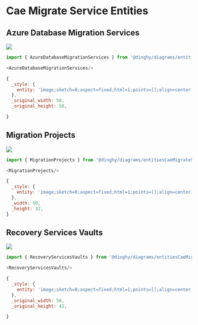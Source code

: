 
# Cae Migrate Service Entities


## Azure Database Migration Services

<Tabs>
  <TabItem value="Preview">

![](./azure-database-migration-services.png#drawio)

  </TabItem>
  <TabItem value="Usage">
    
```js
import { AzureDatabaseMigrationServices } from '@dinghy/diagrams/entitiesCaeMigrateService'

<AzureDatabaseMigrationServices/>
```

  </TabItem>
  <TabItem value="Definition">
    
```js
{
  _style: {
    entity: 'image;sketch=0;aspect=fixed;html=1;points=[];align=center;fontSize=12;image=img/lib/mscae/Azure_Database_Migration_Services.svg;strokeColor=none;',
  },
  _original_width: 50,
  _original_height: 50,

}
```

  </TabItem>
</Tabs>


## Migration Projects

<Tabs>
  <TabItem value="Preview">

![](./migration-projects.png#drawio)

  </TabItem>
  <TabItem value="Usage">
    
```js
import { MigrationProjects } from '@dinghy/diagrams/entitiesCaeMigrateService'

<MigrationProjects/>
```

  </TabItem>
  <TabItem value="Definition">
    
```js
{
  _style: {
    entity: 'image;sketch=0;aspect=fixed;html=1;points=[];align=center;fontSize=12;image=img/lib/mscae/Migration_Projects.svg;strokeColor=none;',
  },
  _width: 50,
  _height: 32,
}
```

  </TabItem>
</Tabs>


## Recovery Services Vaults

<Tabs>
  <TabItem value="Preview">

![](./recovery-services-vaults.png#drawio)

  </TabItem>
  <TabItem value="Usage">
    
```js
import { RecoveryServicesVaults } from '@dinghy/diagrams/entitiesCaeMigrateService'

<RecoveryServicesVaults/>
```

  </TabItem>
  <TabItem value="Definition">
    
```js
{
  _style: {
    entity: 'image;sketch=0;aspect=fixed;html=1;points=[];align=center;fontSize=12;image=img/lib/mscae/Backup.svg;strokeColor=none;',
  },
  _original_width: 50,
  _original_height: 42,

}
```

  </TabItem>
</Tabs>

